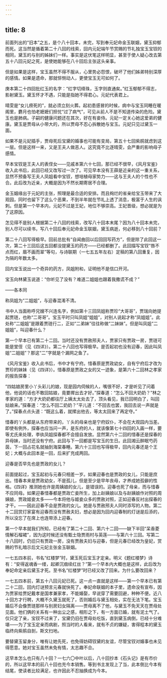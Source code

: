 ```yaml
---
---
---
```

title: 8
---




前面列出的“旧本”之五，是个八十回本，未完，写到奉元妃命金玉联姻，黛玉抑郁而死。这当然是循着第二十八回的线索，回内元妃端午节赏赐的节礼独宝玉宝钗的相同，黛玉的与别的姊妹们一样。事实是这伏笔这样明显，甚至于使人疑心改去第五十八回元妃之死，是使她能够在八十回后主张这头亲事。

但是如果是这样，宝玉虽然不得不服从，心里势必怨恨，破坏了他们姊弟特别深厚的感情。如果是遗命，那就悱恻动人，更使宝玉无可如何了。

庚本第二十四回批红玉的名字：“红字切绛珠，玉字则直通矣。”红玉郁郁不得志，影射黛玉。黛玉怀才不遇，只能是指她不得君心。元妃代表君上。

晴雯是“女儿痨死的”，就必须立刻火葬。起初患感冒的时候，病中与宝玉同睡在暖阁里，麝月也怕老嬷嬷们担忧“过了病气”，可见从前人不是不知道传染的危险。黛玉也是肺病。子嗣的健康问题还在其次，好在有妾侍。元妃一定关心她这爱弟的健康。黛玉是贾母从小带大的，所以贾母不忍心拆散她与宝玉。元妃只见过黛玉一面。

如果不是元妃插手，贾母死后宝黛的婚事也可能有变局，第五十七回紫鹃就虑到这一层。但是这样一来，又是王夫人做恶人。这究竟不比逐晴雯，会严重的影响母子感情。

早本宝钗是王夫人的表侄女——见戚本第六十七回，那已经不很早，《风月宝鉴》收入此书后，此回已经又改写过一次了。可见早本没有王薛是近亲的这一重关系，显然不预备写王夫人凤姐看中宝钗，想培植母家势力——这与王夫人的个性也不合。此后改为近亲，大概是因为不然长期寄居不合理。

金玉姻缘出于元妃的主张，照理是最合适的安排。而且绚烂的省亲给宝玉带来了大观园，同时也留下了这么个恶果，不到半年就在节礼上透了消息，极富于人生的讽刺。但是第一个早本内，元妃不过是王妃，地位不够崇高。王妃晋级，想必就是为了这原因。

怎见得不是别人根据第二十八回的线索，改写八十回本末尾？因为八十回本未完，别人尽可以续书，写八十回后奉元妃命金玉联姻，黛玉病逝，何必移到八十回前？

第二十八回写得极早。回前总批有“自闻曲回以后回回写药方”，但是除了此回这一次，第二十三回后这五回都没提黛玉的药方——已经都删了。此回描写宝钗“唇不点而红，眉不画而翠”等句，与诗联期（一七五五年左右）定稿的第八回重复，因为隔的年数太多。

回内宝玉说出一个奇异的药方，凤姐附和，证明他不是信口开河。

宝玉向林黛玉说道：“你听见了没有？难道二姐姐也跟着我撒谎不成？”

——各本同

称凤姐为“二姐姐”，与迎春混淆不清。

书中人当面称呼兄嫂不兴连名字，例如第十三回凤姐称贾珍“大哥哥”，贾瑞向她提起贾琏，也称“二哥哥”。宝玉平时只叫凤姐“姐姐”，对别人说起才称“凤姐姐”。此处称“二姐姐”是跟着贾琏行二，正如“二弟妹”往往称做“二妹妹”。但是叫凤姐“二姐姐”，叫迎春什么？

第一个早本已有第二十二回。当时还没有贾赦邢夫人，贾家只有贾政一房，贾琏可能是堂侄（见《四详》）。第二十八回也写得极早。是否起初也没有迎春，因此叫凤姐“二姐姐”？那这“二”字就是个漏网之鱼了。

《风月宝鉴》收入此书后，书中才有宁府。惜春原是贾政幼女，自有宁府后才改为贾珍的妹妹（见《四详》）。惜春原是贾政之女的又一迹象，是第六十二回林之孝家的报告探春：

“四姑娘房里小丫头彩儿的娘，现是园内伺候的人，嘴很不好，才是听见了问着他，他说的话也不敢回姑娘，竟要撵出去才好。”探春道：“怎么不回大奶奶？”林之孝家的道：“方才大奶奶都往厅上姨太太处去了，顶头看见，我已回明白了，叫回姑娘来。”探春道：“怎么不回二奶奶？”平儿道：“不回去也罢，我回去说一声就是了。”探春点点头道：“既这么着，就撵出他去，等太太回来了再定夺。”

惜春的丫头都是从东府带来的，丫头的母亲也是宁府奴仆，不会在大观园内当差。即使有例外，探春也应当问一声，是东府的人，就该像第七十四回的入画一样，要等尤氏来处理，李纨凤姐探春都不会擅自发放。显然第六十二回的惜春还是探春的异母妹，当时还没有宁府。此回与下一回都是写宝玉的生日。此回湘云醉眠芍药茵，下一回占花名就抽到海棠春睡。第六十三回也写得极早，回内元春还是个王妃；大概与此回本是一回，后来扩充成两回。

迎春是否早先也是贾政的女儿？

前面提起过，宝玉起初与元春只相差一岁。如果迎春也是贾政的女儿，只能是庶出。惜春本来是贾政幼女，不是孤儿，但是至少是早年丧母，才养成她孤僻的性格。《四详》推测她也许是周姨娘的女儿，是错误的。迎春也死了母亲，而与惜春不应同母。如果迎春惜春都是贾政亡妾所生，加上赵姨娘以及与赵姨娘作对照的周姨娘，贾政姬妾太多——今本将他与姬妾众多的贾赦对照，正如迎春反衬出探春的才干。——因此迎春不会是贾政的女儿。她是与贾赦邢夫人同时添写的人物。第二十二回赏灯家宴有迎春而没有贾赦夫妇，想必是因为回内迎春制的灯谜是后添的，所以没忘了在席上也连带添上迎春。

第一个早本就我们所知，已经有了第二十二回、第六十二回——缺下半回“呆香菱情解石榴裙”，因为这时候还没有甄士隐贾雨村与英莲——与第六十三回。写第二十八回时，仍旧只有贾政一房，没有贾赦夫妇与迎春，但是元春已经改为皇妃，赏赐的节礼暗示后文元妃主张金玉联姻。

一七五四本前，书名“红楼梦”时，黛玉死后宝玉才定亲。明义《题红楼梦》诗有：“安得返魂香一缕，起卿沉痼续红丝？”第一个早本内大概也是这样，此后改为奉妃命定亲后黛玉才死。至书名“红楼梦”时已经又改了回来。为什么要改回来？

一七五四本前，第五十八回元妃已死。这一点一直就是这样——第一个早本已有第二十二回，回内灯谜预言元春就快死了。奉妃命联姻的本子里，遗命没有宣布，因为贾家给贾妃戴孝是国孝兼家孝，不能婚娶，早说穿了需要回避，种种不便。近八十回方才行聘，大概不久黛玉就死了，否则婚后与黛玉相处，实在无法下笔。宝玉婚后不会像贾琏那样与别房妇女隔离——贾母离不了他，与黛玉不免天天在贾母处见面。他们俩的关系有一种出尘之感，相形之下，有一方面已婚，就有泥土气了。仅只定了亲，宝钗不过来了，宝黛仍旧在贾母处吃饭，直到黛玉病倒，已经十分难堪——为了宝玉定亲而病剧，照当时的人看来，就有不贞的嫌疑，害得程本的黛玉临终向紫鹃自剖，斯文扫地。

要替黛玉留身分，唯有让她先死，也免得妨碍钗黛的友谊，尽管宝钗对婚事也未见得愿意。她对宝玉虽然未免有情，太志趣不合。

这早本怎么也只有八十回？一七六〇中叶以后，八十回抄本《石头记》是有市价的，所以这早本的前八十回也充今本销售。等到书主发现上了当，此本倒比今本有结尾，使读者比较满足，也许因此不忍抽换成为今本。